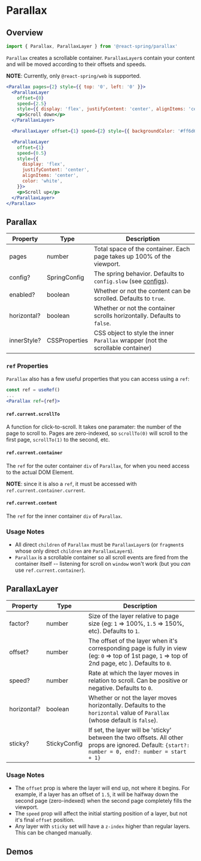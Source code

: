 

# Parallax

## Overview

```js
import { Parallax, ParallaxLayer } from '@react-spring/parallax'
```

`Parallax` creates a scrollable container. `ParallaxLayer`s contain your content and will be moved according to their offsets and speeds.

**NOTE**: Currently, only `@react-spring/web` is supported.

```jsx render=true edit=true
<Parallax pages={2} style={{ top: '0', left: '0' }}>
  <ParallaxLayer
    offset={0}
    speed={2.5}
    style={{ display: 'flex', justifyContent: 'center', alignItems: 'center' }}>
    <p>Scroll down</p>
  </ParallaxLayer>

  <ParallaxLayer offset={1} speed={2} style={{ backgroundColor: '#ff6d6d' }} />

  <ParallaxLayer
    offset={1}
    speed={0.5}
    style={{
      display: 'flex',
      justifyContent: 'center',
      alignItems: 'center',
      color: 'white',
    }}>
    <p>Scroll up</p>
  </ParallaxLayer>
</Parallax>
```

## Parallax

| Property    | Type          | Description                                                                      |
| ----------- | ------------- | -------------------------------------------------------------------------------- |
| pages       | number        | Total space of the container. Each page takes up 100% of the viewport.           |
| config?     | SpringConfig  | The spring behavior. Defaults to `config.slow` (see [configs](/common/configs)). |
| enabled?    | boolean       | Whether or not the content can be scrolled. Defaults to `true`.                  |
| horizontal? | boolean       | Whether or not the container scrolls horizontally. Defaults to `false`.          |
| innerStyle? | CSSProperties | CSS object to style the inner `Parallax` wrapper (not the scrollable container)  |

### `ref` Properties

`Parallax` also has a few useful properties that you can access using a `ref`:

```jsx
const ref = useRef()
...
<Parallax ref={ref}>
```

#### `ref.current.scrollTo`

A function for click-to-scroll. It takes one paramater: the number of the page to scroll to. Pages are zero-indexed, so `scrollTo(0)` will scroll to the first page, `scrollTo(1)` to the second, etc.

#### `ref.current.container`

The `ref` for the outer container `div` of `Parallax`, for when you need access to the actual DOM Element.

**NOTE**: since it is also a `ref`, it must be accessed with `ref.current.container.current`.

#### `ref.current.content`

The `ref` for the inner container `div` of `Parallax`.

### Usage Notes

- All direct `children` of `Parallax` must be `ParallaxLayer`s (or `fragment`s whose only direct `children` are `ParallaxLayer`s).
- `Parallax` is a scrollable container so all scroll events are fired from the container itself -- listening for scroll on `window` won't work (but you _can_ use `ref.current.container`).

## ParallaxLayer

| Property    | Type         | Description                                                                                                                                        |
| ----------- | ------------ | -------------------------------------------------------------------------------------------------------------------------------------------------- |
| factor?     | number       | Size of the layer relative to page size (eg: `1` => 100%, `1.5` => 150%, etc). Defaults to `1`.                                                    |
| offset?     | number       | The offset of the layer when it's corresponding page is fully in view (eg: `0` => top of 1st page, `1` => top of 2nd page, etc ). Defaults to `0`. |
| speed?      | number       | Rate at which the layer moves in relation to scroll. Can be positive or negative. Defaults to `0`.                                                 |
| horizontal? | boolean      | Whether or not the layer moves horizontally. Defaults to the `horizontal` value of `Parallax` (whose default is `false`).                          |
| sticky?     | StickyConfig | If set, the layer will be 'sticky' between the two offsets. All other props are ignored. Default: `{start?: number = 0, end?: number = start + 1}` |

### Usage Notes

- The `offset` prop is where the layer will end up, not where it begins. For example, if a layer has an offset of `1.5`, it will be halfway down the second page (zero-indexed) when the second page completely fills the viewport.
- The `speed` prop will affect the initial starting position of a layer, but not it's final `offset` position.
- Any layer with `sticky` set will have a `z-index` higher than regular layers. This can be changed manually.

## Demos

<DemoGrid>
  <Demo title="Parallax">
    <Parallax />
  </Demo>
  <Demo title="Parallax Vert">
    <ParallaxVert />
  </Demo>
  <Demo title="Parallax Sticky">
    <ParallaxSticky />
  </Demo>
</DemoGrid>
